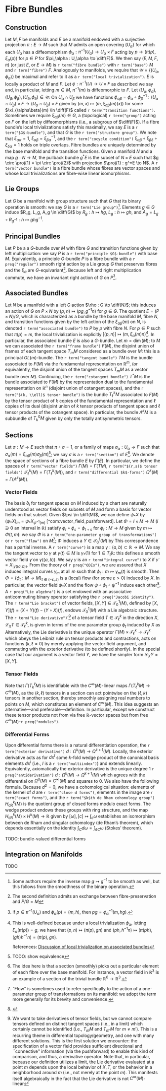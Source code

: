 # Fibre Bundles {#fibre-bundles}

## Construction

Let $M, F$ be manifolds and $E$ be a manifold endowed with a surjective projection $\pi : E \to M$ such that $M$ admits an open covering $\{U_\alpha\}$ for which each $U_\alpha$ has a diffeomorphism $\phi_\alpha : \pi^{-1}(U_\alpha) \to U_\alpha \times F$ acting by $p \to (\pi(p), \xi_\alpha(p))$ for $p \in P$ for $\xi_\alpha : U_\alpha \to \diff(F)$. 
We then say $(E, M, F, \pi)$ (or just $E$, or $E \to M$) is `r term("fibre bundle")` with `r term("base")` $M$ and `r term("fibre")` $F$. 
Analogously to manifolds, we require that $\mathcal{U} = \{(U_\alpha, \phi_\alpha)\}$ be maximal and refer to it as a `r term("local trivialization")`.
$E$ is locally a product of $M$ and $F$. Let $\phi : \pi^{-1}(U) \to U \times F$ as described we say and, in particular, letting $m \in M$, $\pi^{-1}(m)$ is diffeomorphic to $F$.
Let $(U_\alpha, \phi_\alpha), (U_\beta, \phi_\beta), (U_\delta, \phi_\delta)  \in \mathcal{U}$: On $U_\alpha \cap U_\beta$ we have functions $\phi_{\alpha\beta} = \phi_\alpha \circ \phi_\beta^{-1} : (U_\alpha \cap U_\beta) \times F \to (U_\alpha \cap U_\beta) \times F$ given by $(m, x) \mapsto (m, \xi_{\alpha\beta}(m)(x))$ for some $\xi_{\alpha\beta}(m) \in \diff(F)$ called `r term("transition functions")`.
Sometimes we require $\xi_{\alpha\beta}(m) \in G$, a (topological) `r term("group")` acting on $F$ on the left by diffeomorphisms (i.e., a subgroup of $\diff(F)$). 
If a fibre bundle's local trivializations satisfy this maximally, we say $E$ is a `r term("$G$-bundle")`, and that $G$ is the `r term("structure group")`. 
We note that $\xi_{\alpha\alpha} = 1$, $\xi_{\alpha\beta} = \xi_{\beta\alpha}^{-1}$, and the `r term("cocycle condition")` $\xi_{\alpha\beta} \circ \xi_{\beta\delta} \circ \xi_{\delta\alpha} = 1$ holds on triple overlaps.
Fibre bundles are uniquely determined by the base manifold and the transition functions. Given a manifold $N$ and a map $g : N \to M$, the pullback bundle $g^*E$ is the subset of $N \times E$ such that $g \circ \proj{1} = \pi \circ \proj{2}$ with projection $\proj{1} : g^*E \to N$. 
A `r term("vector bundle")` is a fibre bundle whose fibres are vector spaces and whose local trivializations are fibre-wise linear isomorphisms.

## Lie Groups

Let $G$ be a manifold with group structure such that $G$ that its binary operation is smooth: we say $G$ is a `r term("Lie group")`[^com:smooth_inverse]. 
Elements $g \in G$ induce $R_g, L_g, A_g \in \diff(G)$ by $R_g : h \mapsto hg$, $L_g : h \mapsto gh$, and $A_g = L_g \circ R_{g^{-1}} : h \mapsto ghg^{-1}$. 

## Principal Bundles

Let $P$ be a a $G$-bundle over $M$ with fibre $G$ and transition functions given by left multiplication: we say $P$ is a `r term("principle $G$-bundle")` with base $M$. Equivalently, a principle $G$-bundle $P$ is a fibre bundle with a `r preq("regular")` smooth right action by a Lie group $G$ that preserves fibres and the $\xi_\alpha$ are $G$-equivariant[^com:pb_def]. 
Because left and right multiplication commute, we have an invariant right action of $G$ on $P$[^com:pb_invariant_right_action].

## Associated Bundles

Let $N$ be a manifold with a left $G$ action $\rho : G \to \diff(N)$; this induces an action of $G$ on $P \times N$ by $(p,n) \mapsto (pg, g^{-1}n)$ for $g \in G$. 
The quotient $E = (P \times N) / G$, which is characterized as a bundle by the base manifold $M$, fibre $N$, and transition functions given by the left action of the $\xi_{\alpha\beta}(m)$ on $N$, is denoted `r term("associated bundle")` to $P$ by $\rho$ with fibre $N$. 
For $p \in P$ such that $\pi(p) = m$, the local trivialization is explicitly $[(p, n)] \mapsto (m, \xi_\alpha(m)n)$[^com:ab_local_triv]. 
In particular, the associated bundle $E$ is also a $G$-bundle. 
Let $m = \dim(M)$; to $M$ we can associated the `r term("frame bundle")` $F(M)$, the disjoint union of frames of each tangent space $T_m M$ considered as a bundle over $M$: this is a principal $GL(m)$-bundle. 
The `r term("tangent bundle")` $TM$ is the bundle associated to $F(M)$ via the fundamental representation on $\mathbb{R}^m$, (or equivalently, the disjoint union of the tangent spaces $T_m M$ as a vector bundle over $M$). 
Continuing, the `r term("cotangent bundle")` $T^*M$ is the bundle associated to $F(M)$ by the representation dual to the fundamental representation on $\mathbb{R}^n$ (disjoint union of cotangent spaces), and the `r term("$(k, \\ell)$ tensor bundle")` is the bundle $T^k_\ell M$ associated to $F(M)$ by the tensor product of $k$ copies of the fundamental representation and $\ell$ copies of its dual (disjoint union of $k$ tensor products of tangent space and $\ell$ tensor products of the cotangent space). 
In particular, the bundle $\Lambda^k M$ is a subbundle of $T^0_k M$ given by only the totally antisymmetric tensors.

## Sections

Let $\sigma : M \to E$ such that $\pi \circ \sigma = 1$, or a family of maps $\sigma_\alpha : U_\alpha \to F$ such that $\sigma_\alpha(m) = \xi_{\alpha\beta}(m)\sigma_\beta(m)$[^proof:equivalence_of_section_def]; we say $\sigma$ is a `r term("section")` of $E$[^com:section_intuition]. 
We denote the space of sections of a fibre bundle $E$ by $\Gamma(E)$. 
In particular, we define the spaces of `r term("vector fields")` $\Gamma(M) = \Gamma(TM)$, `r term("$(r,s)$ tensor fields")` $\mathcal{T}^k_\ell(M) = \Gamma(T^k_\ell(M))$, and `r term("differential $k$-forms")` $\Omega^k(M) = \Gamma(\Lambda^k(M))$.

### Vector Fields

The basis $\partial_i$ for tangent spaces on $M$ induced by a chart are naturally understood as vector fields on subsets of $M$ and form a basis for vector fields on that subset. Given $\psi \in \diff(M)$, we can define $\psi_* X$ by $(\psi_* X)_m = \psi_* X_{\psi^{-1}(m)}$ [^com:vector_field_pushforward]. 
Let $\Phi = I \times M \to M$ ($I \ni 0$ an interval in $\mathbb{R}$) satisfy $\phi_t \circ \phi_s = \phi_{t+s}$ for $\phi_t : M \to M$ given by $m \mapsto \Phi(t,m)$: we say $\Phi$ is a `r term("one-parameter group of transformations")` or `r term("flow")` on $M$[^com:flow]; $\Phi$ induces a $Y \in \mathcal{T}_0^1(M)$ by 
\begin{equation}     
    Y(f)(m) = \lim_{t \to 0}\frac{(f \circ \phi_t)(m) - f(m)}{t}. 
\end{equation} 
This correspondence has a partial inverse. 
A `r term("curve")` is a map $\gamma : (a,b) \subset \mathbb{R} \to M$. 
We say the tangent vector to $\gamma$ at $\gamma(t) \in M$ is $\gamma_*(1)$ for $1 \in T_t \mathbb{R}$: this defines a smooth vector field $\dot{\gamma}$ on $\gamma((a,b))$. 
We say $\gamma$ is an `r term("integral curve")` to $X$ if $\dot{\gamma} = X_{|\gamma((a,b))}$. 
From the theory of `r preq("ODEs")`, we are assured that $X$ induces integral curves $\gamma_m$ at all $m$ such that $\phi_t : m \mapsto \gamma_m(t)$ is smooth.
Then $\Phi = \{\phi_t : M \to M\}_{t\in(-\varepsilon,\varepsilon)}$ is a (local) flow (for some $\varepsilon > 0$) induced by $X$. 
In particular, the vector field $\psi_* X$ and the flow $\psi \circ \phi_t \circ \psi^{-1}$ induce each other[^com:vector_field_pushforward_flow]. 
A `r preq("Lie algebra")` is a set endowed with an associative anticommuting binary operator satisfying the `r preq("Jacobi identity")`. 
The `r term("Lie bracket")` of vector fields, $[X,Y] \in \mathcal{T}_0^1(M)$, defined by $[X,Y](f) = (X \circ Y)(f) - (Y \circ X)(f)$, endows $\mathcal{T}_0^1(M)$ with a Lie algebraic structure. 
The `r term("Lie derivative")`'[^com:lie_derivative] of a tensor field $T \in \mathcal{T}_\ell^k$ in the direction $X$, $\mathcal{L}_X T \in \mathcal{T}_\ell^k$, is given in terms of the one parameter group $\phi_t$ induced by $X$ as 
\begin{equation}     
    \mathcal{L}_X T = \lim_{t \to 0} \frac{T - (\phi_t)_* T}{t} 
\end{equation} 
Alternatively, the Lie derivative is the unique operator $\Gamma(M) \times \mathcal{T}_\ell^k \to \mathcal{T}_\ell^k$ which obeys the Leibniz rule on tensor products and contractions, acts on functions ($k, \ell = 0$) by merely applying the vector field argument, and commuting with the exterior derivative (to be defined shortly). 
In the special case that our argument is a vector field $Y$, we have the simpler form $\mathcal{L}_X Y = [X,Y]$.

### Tensor Fields

Note that $\Gamma(T_k^\ell M)$ is identifiable with the $C^\infty(M)$-linear maps $\Gamma(T_\ell^k M) \to C^\infty(M)$, as the $(k,\ell)$ tensors in a section can act pointwise on the $(\ell,k)$ tensors in another section, thereby smoothly assigning real numbers to points on $M$, which constitutes an element of $C^\infty(M)$. 
This idea suggests an alternative---and preferable---definition. In particular, 
\begin{align*} 
    \mathcal{T}_\ell^k(M) 
    &= \left(\bigotimes_{i=1}^k \mathcal{T}_1^0(M)\right) \otimes     \left(\bigotimes_{j=1}^\ell \mathcal{T}_1^0(M)\right) \\ 
    &= \left(\bigotimes_{i=1}^k \Gamma(T_1^0 M)\right) \otimes \left(\bigotimes_{j=1}^\ell \Gamma(T_0^1 M)\right) 
\end{align*} 
except we construct these tensor products not from via free $\mathbb{R}$-vector spaces but from free $C^\infty(M)$-`r preq("modules")`.

### Differential Forms

Upon differential forms there is a natural differentiation operation, the `r term("exterior derivative")` $d : \Omega^k(M) \to \Omega^{k+1}(M)$. Locally, the exterior derivative acts as 
\begin{equation} 
    d(f \, dx^I) = \sum_{i=1}^n \frac{\partial f}{\partial x^i} \, dx^i \wedge dx^I 
\end{equation} 
for $dx^I$ some $k$-fold wedge product of the canonical basis elements $dx^i$ (i.e., $I$ is a `r term("multiindex")`) and extends linearly.
Equivalently, axiomatically the exterior derivative is the unique degree $1$ `r preq("antiderivation")` $d : \Omega^k(M) \to \Omega^{k+1}(M)$ which agrees with the differential on $\Omega^0(M) = C^\infty(M)$ and squares to $0$. 
We also have the following formula. 
\begin{equation} 
    \begin{aligned} 
        d\beta(X_0, \dots, X_k)  
        &= \sum_{i=0}^k (-1)^i v_i(\beta(X_0, \dots, \hat{X_i}, \dots, X_k)) \\ 
        &\qquad + \sum_{i=0}^{k-1} \sum_{j = i+1}^k (-1)^{i+j} \beta([X_i, X_j], v_0, \dots, \hat{X_i}, \dots, \hat{X_j}, \dots, X_k) 
    \end{aligned} 
\end{equation} 
Because $d^2 = 0$, we have a cohomological situation: elements of the kernel of $d$ are `r term("close d forms")`, elements in the image are `r term("exact forms")`, and the `r term("$k$th de Rham cohomology group")` $H^k_{\text{dR}}(M)$ is the quotient group of closed forms modulo exact forms.
The wedge product endows these groups with ring structure, and the map $H^k_{\text{dR}}(M) \times H^k(M) \to \mathbb{R}$ given by $[\omega], [c] \mapsto \int_c \omega$ establishes an isomorphism between de Rham and singular cohomology (de Rham's theorem), which depends essentially on the identity $\int_C d\omega = \int_{\partial C} \omega$ (Stokes' theorem).

TODO: bundle-valued differential forms

## Integration on Manifolds

TODO

[^com:smooth_inverse]: Some authors require the inverse map $g \mapsto g^{-1}$ to be smooth as well, but this follows from the smoothness of the binary operation.

[^com:pb_invariant_right_action]: If $p \in \pi^{-1}(U_\alpha)$ and $\phi_\alpha(p) = (m,h)$, then $pg = \phi_\alpha^{-1}(m,hg)$.

[^com:pb_def]: The second definition admits an exchange between fibre-preservation and $P/G = M$

[^com:ab_local_triv]: This is well-defined because under a local trivialization $\phi_{\alpha}$, letting $\xi_\alpha(\pi(p)) = g$, we have that $(p,n) \mapsto (\pi(p), gn)$ and $(ph, h^{-1}n) \mapsto (\pi(ph), (gh)h^{-1}n) = (\pi(p), gn)$. 
    
    References: [Discussion of local trivialization on associated bundles](https://math.stackexchange.com/questions/2439177/how-to-prove-local-trivialization-of-fiber-bundle-associated-to-principal-bundle)
    
[^proof:equivalence_of_section_def]: TODO: show equivalence

[^com:section_intuition]: The idea here is that a section (smoothly) picks out a particular element of each fibre over the base manifold. For instance, a vector field in $\mathbb{R}^3$ is an example of a section of the trivial bundle $\mathbb{R}^6 \to \mathbb{R}^3$.
    
[^com:flow]: "Flow" is sometimes used to refer specifically to the action of a one-parameter group of transformations on its manifold: we adopt the term more generally for its brevity and convenience.
    
[^com:vector_field_pushforward_flow]:     
\begin{align*}
    (\psi_* X)(f)(m) &= X(f \circ \psi)(\psi^{-1}(m)) \\
    &= \lim_{t \to 0}\frac{(f \circ \psi \circ \phi_t)(\psi^{-1}(m)) - (f \circ \psi)(\psi^{-1}(m))}{t} \\
    &= \lim_{t \to 0}\frac{(f \circ \psi \circ \phi_t \circ \psi^{-1})(m) - (f \circ \psi \circ \psi^{-1})(m)}{t} \\
    &= \lim_{t \to 0}\frac{(f \circ [\psi \circ \phi_t \circ \psi^{-1}])(m) - f(m)}{t}
\end{align*}

[^com:lie_derivative]: We want to take derivatives of tensor fields, but we cannot compare tensors defined on distinct tangent spaces (i.e., in a limit) which certainly cannot be identified (i.e., $T_m M$ and $T_{m'} M$ for $m \neq m'$). This is a recurring theme in differential topology/geometry, and one with many different solutions. This is the first solution we encounter: the specification of a vector field provides sufficient directional and ``connective'' information (via the pushforward) to enable this kind of comparison, and thus, a derivative operator. Note that, in particular, because our definition utilizes a limit, the Lie derivative evaluated at a point $m$ depends upon the local behavior of $X,T$, or the behavior in a neighborhood around $m$ (i.e., not merely at the point $m$). This manifests itself algebraically in the fact that the Lie derivative is not $C^\infty(M)$-linear 
